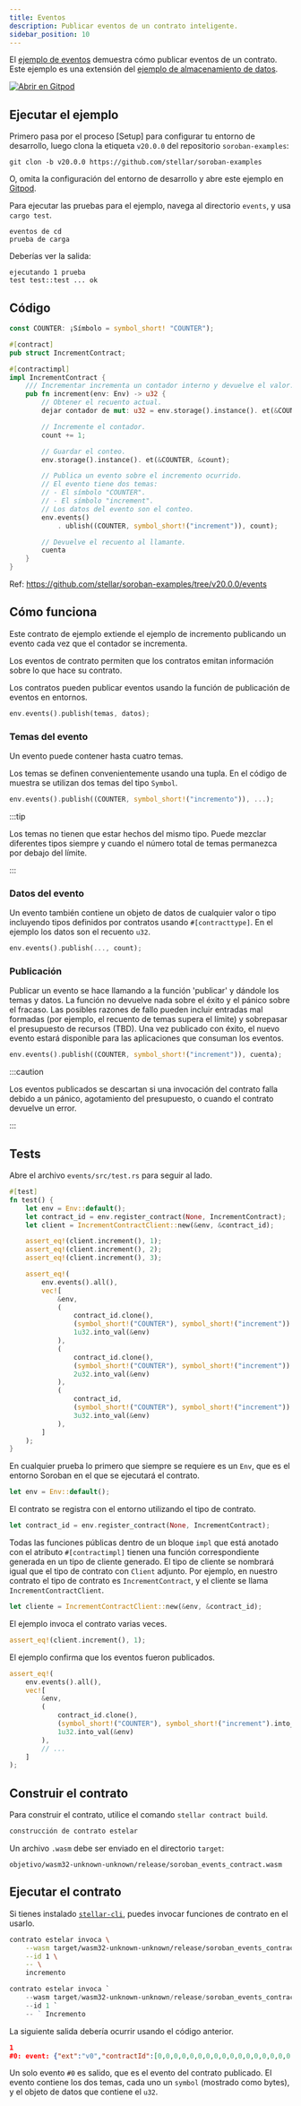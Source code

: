 ```yaml
---
title: Eventos
description: Publicar eventos de un contrato inteligente.
sidebar_position: 10
---
```


<head>
  <title>Publica eventos de un contrato inteligente.</title>
  <meta charSet="utf-8" />
  <meta property="og:title" content="Publica eventos de un contrato inteligente." />
  <meta
    property="og:description"
    content="Publicar eventos de un contrato inteligente. Los eventos de contrato permiten que los contratos emitan información sobre lo que está haciendo el contrato utilizando la función de publicar eventos del entorno."
  />
</head>


El [ejemplo de eventos] demuestra cómo publicar eventos de un contrato. Este ejemplo es una extensión del [ejemplo de almacenamiento de datos].

[![Abrir en Gitpod](https://gitpod.io/button/open-in-gitpod.svg)][oigp]

[oigp]: https://gitpod.io/#https://github.com/stellar/soroban-examples/tree/v20.0.0
[ejemplo de eventos]: https://github.com/stellar/soroban-examples/tree/v20.0.0/events
[ejemplo de almacenamiento de datos]: ../getting-started/storing-data.mdx

## Ejecutar el ejemplo

Primero pasa por el proceso [Setup] para configurar tu entorno de desarrollo, luego clona la etiqueta `v20.0.0` del repositorio `soroban-examples`:

[configuración]: ../iniciando/setup.mdx

```
git clon -b v20.0.0 https://github.com/stellar/soroban-examples
```

O, omita la configuración del entorno de desarrollo y abre este ejemplo en [Gitpod][oigp].

Para ejecutar las pruebas para el ejemplo, navega al directorio `events`, y usa `cargo test`.

```
eventos de cd
prueba de carga
```

Deberías ver la salida:

```
ejecutando 1 prueba
test test::test ... ok
```

## Código

```rust title="events/src/lib.rs"
const COUNTER: ¡Símbolo = symbol_short! "COUNTER");

#[contract]
pub struct IncrementContract;

#[contractimpl]
impl IncrementContract {
    /// Incrementar incrementa un contador interno y devuelve el valor.
    pub fn increment(env: Env) -> u32 {
        // Obtener el recuento actual.
        dejar contador de mut: u32 = env.storage().instance(). et(&COUNTER).unwrap_or(0); // Si no se establece ningún valor, asuma 0.

        // Incremente el contador.
        count += 1;

        // Guardar el conteo.
        env.storage().instance(). et(&COUNTER, &count);

        // Publica un evento sobre el incremento ocurrido.
        // El evento tiene dos temas:
        // - El símbolo "COUNTER".
        // - El símbolo "increment".
        // Los datos del evento son el conteo.
        env.events()
            . ublish((COUNTER, symbol_short!("increment")), count);

        // Devuelve el recuento al llamante.
        cuenta
    }
}
```

Ref: https://github.com/stellar/soroban-examples/tree/v20.0.0/events

## Cómo funciona

Este contrato de ejemplo extiende el ejemplo de incremento publicando un evento cada vez que el contador se incrementa.

Los eventos de contrato permiten que los contratos emitan información sobre lo que hace su contrato.

Los contratos pueden publicar eventos usando la función de publicación de eventos en entornos.

```rust
env.events().publish(temas, datos);
```

### Temas del evento

Un evento puede contener hasta cuatro temas.

Los temas se definen convenientemente usando una tupla. En el código de muestra se utilizan dos temas del tipo `Symbol`.

```rust
env.events().publish((COUNTER, symbol_short!("incremento")), ...);
```

:::tip

Los temas no tienen que estar hechos del mismo tipo. Puede mezclar diferentes tipos siempre y cuando el número total de temas permanezca por debajo del límite.

:::

### Datos del evento

Un evento también contiene un objeto de datos de cualquier valor o tipo incluyendo tipos definidos por contratos usando `#[contracttype]`. En el ejemplo los datos son el recuento `u32`.

```rust
env.events().publish(..., count);
```

### Publicación

Publicar un evento se hace llamando a la función 'publicar' y dándole los temas y datos. La función no devuelve nada sobre el éxito y el pánico sobre el fracaso. Las posibles razones de fallo pueden incluir entradas mal formadas (por ejemplo, el recuento de temas supera el límite) y sobrepasar el presupuesto de recursos (TBD). Una vez publicado con éxito, el nuevo evento estará disponible para las aplicaciones que consuman los eventos.

```rust
env.events().publish((COUNTER, symbol_short!("increment")), cuenta);
```

:::caution

Los eventos publicados se descartan si una invocación del contrato falla debido a un pánico, agotamiento del presupuesto, o cuando el contrato devuelve un error.

:::

## Tests

Abre el archivo `events/src/test.rs` para seguir al lado.

```rust title="events/src/test.rs"
#[test]
fn test() {
    let env = Env::default();
    let contract_id = env.register_contract(None, IncrementContract);
    let client = IncrementContractClient::new(&env, &contract_id);

    assert_eq!(client.increment(), 1);
    assert_eq!(client.increment(), 2);
    assert_eq!(client.increment(), 3);

    assert_eq!(
        env.events().all(),
        vec![
            &env,
            (
                contract_id.clone(),
                (symbol_short!("COUNTER"), symbol_short!("increment")).into_val(&env),
                1u32.into_val(&env)
            ),
            (
                contract_id.clone(),
                (symbol_short!("COUNTER"), symbol_short!("increment")).into_val(&env),
                2u32.into_val(&env)
            ),
            (
                contract_id,
                (symbol_short!("COUNTER"), symbol_short!("increment")).into_val(&env),
                3u32.into_val(&env)
            ),
        ]
    );
}
```

En cualquier prueba lo primero que siempre se requiere es un `Env`, que es el entorno Soroban en el que se ejecutará el contrato.

```rust
let env = Env::default();
```

El contrato se registra con el entorno utilizando el tipo de contrato.

```rust
let contract_id = env.register_contract(None, IncrementContract);
```

Todas las funciones públicas dentro de un bloque `impl` que está anotado con el atributo `#[contractimpl]` tienen una función correspondiente generada en un tipo de cliente generado. El tipo de cliente se nombrará igual que el tipo de contrato con `Client` adjunto. Por ejemplo, en nuestro contrato el tipo de contrato es `IncrementContract`, y el cliente se llama `IncrementContractClient`.

```rust
let cliente = IncrementContractClient::new(&env, &contract_id);
```

El ejemplo invoca el contrato varias veces.

```rust
assert_eq!(client.increment(), 1);
```

El ejemplo confirma que los eventos fueron publicados.

```rust
assert_eq!(
    env.events().all(),
    vec![
        &env,
        (
            contract_id.clone(),
            (symbol_short!("COUNTER"), symbol_short!("increment").into_val(&env),
            1u32.into_val(&env)
        ),
        // ...
    ]
);
```

## Construir el contrato

Para construir el contrato, utilice el comando `stellar contract build`.

```sh
construcción de contrato estelar
```

Un archivo `.wasm` debe ser enviado en el directorio `target`:

```
objetivo/wasm32-unknown-unknown/release/soroban_events_contract.wasm
```

## Ejecutar el contrato

Si tienes instalado [`stellar-cli`], puedes invocar funciones de contrato en el usarlo.

<Tabs groupId="platform" defaultValue={getPlatform()}>

<TabItem value="unix" label="macOS/Linux">

```sh
contrato estelar invoca \
    --wasm target/wasm32-unknown-unknown/release/soroban_events_contract.wasm \
    --id 1 \
    -- \
    incremento
```

</TabItem>

<TabItem value="windows" label="Windows (PowerShell)">

```powershell
contrato estelar invoca `
    --wasm target/wasm32-unknown-unknown/release/soroban_events_contract.wasm `
    --id 1 `
    -- ` Incremento

```

</TabItem>

</Tabs>

La siguiente salida debería ocurrir usando el código anterior.

```json
1
#0: event: {"ext":"v0","contractId":[0,0,0,0,0,0,0,0,0,0,0,0,0,0,0,0,0,0,0,0,0,0,0,0,0,0,0,0,0,0,0,0,0,0,0,1],"type":"contract","body":{"v0":{"topics":[{"symbol":[67,79,85,78,84,69,82]},{"symbol":[105,110,99,101,110,110,116]}],"data":{"u32":1}}}}
```

Un solo evento `#0` es salido, que es el evento del contrato publicado. El evento contiene los dos temas, cada uno un `symbol` (mostrado como bytes), y el objeto de datos que contiene el `u32`.

[`stellar-cli`]: ../getting-started/setup.mdx#install-the-stellar-cli
